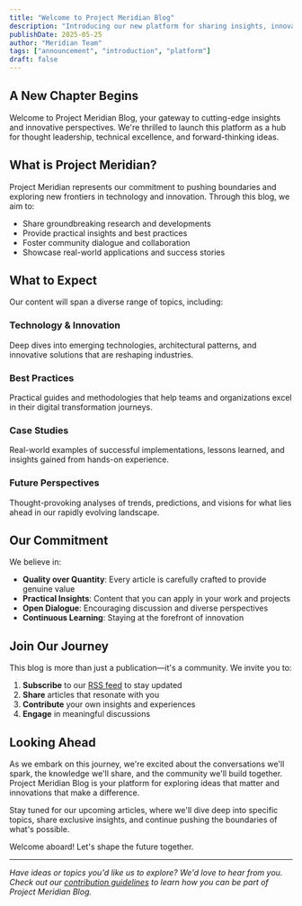 ```yaml
---
title: "Welcome to Project Meridian Blog"
description: "Introducing our new platform for sharing insights, innovations, and ideas that shape tomorrow"
publishDate: 2025-05-25
author: "Meridian Team"
tags: ["announcement", "introduction", "platform"]
draft: false
---
```


## A New Chapter Begins

Welcome to Project Meridian Blog, your gateway to cutting-edge insights and innovative perspectives. We're thrilled to launch this platform as a hub for thought leadership, technical excellence, and forward-thinking ideas.

## What is Project Meridian?

Project Meridian represents our commitment to pushing boundaries and exploring new frontiers in technology and innovation. Through this blog, we aim to:

- Share groundbreaking research and developments
- Provide practical insights and best practices
- Foster community dialogue and collaboration
- Showcase real-world applications and success stories

## What to Expect

Our content will span a diverse range of topics, including:

### Technology & Innovation
Deep dives into emerging technologies, architectural patterns, and innovative solutions that are reshaping industries.

### Best Practices
Practical guides and methodologies that help teams and organizations excel in their digital transformation journeys.

### Case Studies
Real-world examples of successful implementations, lessons learned, and insights gained from hands-on experience.

### Future Perspectives
Thought-provoking analyses of trends, predictions, and visions for what lies ahead in our rapidly evolving landscape.

## Our Commitment

We believe in:

- **Quality over Quantity**: Every article is carefully crafted to provide genuine value
- **Practical Insights**: Content that you can apply in your work and projects
- **Open Dialogue**: Encouraging discussion and diverse perspectives
- **Continuous Learning**: Staying at the forefront of innovation

## Join Our Journey

This blog is more than just a publication—it's a community. We invite you to:

1. **Subscribe** to our [RSS feed](/rss.xml) to stay updated
2. **Share** articles that resonate with you
3. **Contribute** your own insights and experiences
4. **Engage** in meaningful discussions

## Looking Ahead

As we embark on this journey, we're excited about the conversations we'll spark, the knowledge we'll share, and the community we'll build together. Project Meridian Blog is your platform for exploring ideas that matter and innovations that make a difference.

Stay tuned for our upcoming articles, where we'll dive deep into specific topics, share exclusive insights, and continue pushing the boundaries of what's possible.

Welcome aboard! Let's shape the future together.

---

*Have ideas or topics you'd like us to explore? We'd love to hear from you. Check out our [contribution guidelines](/CONTRIBUTING.md) to learn how you can be part of Project Meridian Blog.*